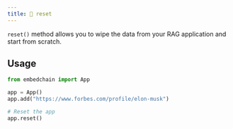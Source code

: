 ---
title: 🔄 reset
---

`reset()` method allows you to wipe the data from your RAG application and start from scratch.

## Usage

```python
from embedchain import App

app = App()
app.add("https://www.forbes.com/profile/elon-musk")

# Reset the app
app.reset()
```